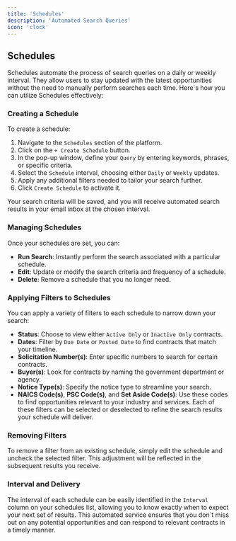 ```yaml
---
title: 'Schedules'
description: 'Automated Search Queries'
icon: 'clock'
---
```

## Schedules

Schedules automate the process of search queries on a daily or weekly interval. They allow users to stay updated with the latest opportunities without the need to manually perform searches each time. Here`s how you can utilize Schedules effectively:

### Creating a Schedule

To create a schedule:

1. Navigate to the `Schedules` section of the platform.
2. Click on the `+ Create Schedule` button.
3. In the pop-up window, define your `Query` by entering keywords, phrases, or specific criteria.
4. Select the `Schedule` interval, choosing either `Daily` or `Weekly` updates.
5. Apply any additional filters needed to tailor your search further.
6. Click `Create Schedule` to activate it.

Your search criteria will be saved, and you will receive automated search results in your email inbox at the chosen interval.

### Managing Schedules

Once your schedules are set, you can:

- **Run Search**: Instantly perform the search associated with a particular schedule.
- **Edit**: Update or modify the search criteria and frequency of a schedule.
- **Delete**: Remove a schedule that you no longer need.

### Applying Filters to Schedules

You can apply a variety of filters to each schedule to narrow down your search:
- **Status**: Choose to view either `Active Only` or `Inactive Only` contracts.
- **Dates**: Filter by `Due Date` or `Posted Date` to find contracts that match your timeline.
- **Solicitation Number(s)**: Enter specific numbers to search for certain contracts.
- **Buyer(s)**: Look for contracts by naming the government department or agency.
- **Notice Type(s)**: Specify the notice type to streamline your search.
- **NAICS Code(s)**, **PSC Code(s)**, and **Set Aside Code(s)**: Use these codes to find opportunities relevant to your industry and services.
Each of these filters can be selected or deselected to refine the search results your schedule will deliver.

### Removing Filters

To remove a filter from an existing schedule, simply edit the schedule and uncheck the selected filter. This adjustment will be reflected in the subsequent results you receive.

### Interval and Delivery

The interval of each schedule can be easily identified in the `Interval` column on your schedules list, allowing you to know exactly when to expect your next set of results. This automated service ensures that you don`t miss out on any potential opportunities and can respond to relevant contracts in a timely manner.

